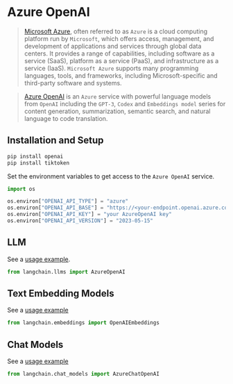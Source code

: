 # Azure OpenAI

>[Microsoft Azure](https://en.wikipedia.org/wiki/Microsoft_Azure), often referred to as `Azure` is a cloud computing platform run by `Microsoft`, which offers access, management, and development of applications and services through global data centers. It provides a range of capabilities, including software as a service (SaaS), platform as a service (PaaS), and infrastructure as a service (IaaS). `Microsoft Azure` supports many programming languages, tools, and frameworks, including Microsoft-specific and third-party software and systems.


>[Azure OpenAI](https://learn.microsoft.com/en-us/azure/cognitive-services/openai/) is an `Azure` service with powerful language models from `OpenAI` including the `GPT-3`, `Codex` and `Embeddings model` series for content generation, summarization, semantic search, and natural language to code translation.


## Installation and Setup

```bash
pip install openai
pip install tiktoken
```


Set the environment variables to get access to the `Azure OpenAI` service.

```python
import os

os.environ["OPENAI_API_TYPE"] = "azure"
os.environ["OPENAI_API_BASE"] = "https://<your-endpoint.openai.azure.com/"
os.environ["OPENAI_API_KEY"] = "your AzureOpenAI key"
os.environ["OPENAI_API_VERSION"] = "2023-05-15"
```

## LLM

See a [usage example](/docs/integrations/llms/azure_openai_example).

```python
from langchain.llms import AzureOpenAI
```

## Text Embedding Models

See a [usage example](/docs/integrations/text_embedding/azureopenai)

```python
from langchain.embeddings import OpenAIEmbeddings
```

## Chat Models

See a [usage example](/docs/integrations/chat/azure_chat_openai)

```python
from langchain.chat_models import AzureChatOpenAI
```

